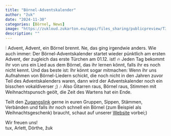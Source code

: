 ```yaml
---
title: "Börnel-Adventskalender"
author: "žuk"
date: "2024-11-30"
categories: [Börnel, News]
image: "https://zukloud.zukarton.eu/apps/files_sharing/publicpreview/T3f59WPMS2WbwJM?file=/&fileId=11813&x=1920&y=1080&a=true&etag=454a28e19ada30c992435928f1a4502b"
description: ""
---
```


🕯 Advent, Advent, ein Börnel brennt. Ne, das ging irgendwie anders. Wie auch immer: Der Börnel-Adventskalender startet wieder pünktlich am ersten Advent, der zugleich das erste Türchen am 01.12. ist! 🔥 Jeden Tag bekommt ihr von uns ein Lied aus dem Börnel, das ihr lernen könnt, falls ihr es noch nicht kennt. Und das beste ist: Ihr könnt sogar mitmachen: Wenn ihr uns Aufnahmen von Börnel-Liedern schickt, die noch nicht in den Jahren zuvor Teil des Adventskalenders waren, dann wird der Adventskalender noch ein bisschen vokaldiverser ;) 🎶 Also Gitarren raus, Börnel raus, Stimmen mit Weihnachtspunsch geölt, die Zeit des Wartens hat ein Ende.

Teilt den [Zugangslink](https://t.me/+Th4XVGdB75cwYzVi) gerne in euren Gruppen, Sippen, Stämmen, Verbänden und falls ihr noch schnell ein Börnel (zum Beispiel als Weihnachtsgeschenk) braucht, schaut auf unserer [Website](https://boernel.sachsen.pfadfinden.de/) vorbei;)

Wir freuen uns!\
tux, Arlett, Dörthe, žuk
